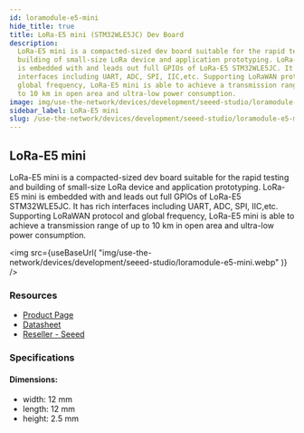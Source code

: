 ```yaml
---
id: loramodule-e5-mini
hide_title: true
title: LoRa-E5 mini (STM32WLE5JC) Dev Board
description:
  LoRa-E5 mini is a compacted-sized dev board suitable for the rapid testing and
  building of small-size LoRa device and application prototyping. LoRa-E5 mini
  is embedded with and leads out full GPIOs of LoRa-E5 STM32WLE5JC. It has rich
  interfaces including UART, ADC, SPI, IIC,etc. Supporting LoRaWAN protocol and
  global frequency, LoRa-E5 mini is able to achieve a transmission range of up
  to 10 km in open area and ultra-low power consumption.
image: img/use-the-network/devices/development/seeed-studio/loramodule-e5-mini.jpg
sidebar_label: LoRa-E5 mini
slug: /use-the-network/devices/development/seeed-studio/loramodule-e5-mini
---
```



## LoRa-E5 mini

LoRa-E5 mini is a compacted-sized dev board suitable for the rapid testing and
building of small-size LoRa device and application prototyping. LoRa-E5 mini is
embedded with and leads out full GPIOs of LoRa-E5 STM32WLE5JC. It has rich
interfaces including UART, ADC, SPI, IIC,etc. Supporting LoRaWAN protocol and
global frequency, LoRa-E5 mini is able to achieve a transmission range of up to
10 km in open area and ultra-low power consumption.

<img
  src={useBaseUrl(
    "img/use-the-network/devices/development/seeed-studio/loramodule-e5-mini.webp"
  )}
/>

### Resources

- [Product Page](https://www.seeedstudio.com/LoRa-E5-mini-STM32WLE5JC-p-4869.html)
- [Datasheet](https://files.seeedstudio.com/products/113990939/LoRa-E5%20mini%20v1.0.pdf)
- [Reseller - Seeed](https://www.seeedstudio.com/LoRa-E5-mini-STM32WLE5JC-p-4869.html)

### Specifications

#### Dimensions:

- width: 12 mm
- length: 12 mm
- height: 2.5 mm

